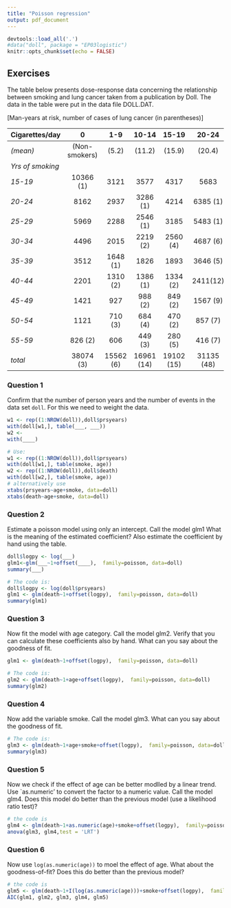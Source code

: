 ```yaml
---
title: "Poisson regression"
output: pdf_document
---
```


```r
devtools::load_all('.')
#data("doll", package = "EP03logistic")
knitr::opts_chunk$set(echo = FALSE)
```




## Exercises

The table below presents dose-response data concerning the relationship between smoking and lung cancer taken from a publication by Doll. The data in the table were put in the data file DOLL.DAT. 

[Man-years at risk, number of cases of lung cancer (in parentheses)]

| **Cigarettes/day** |     **0**       |     **1-9**   |  **10-14**   |   **15-19**  |  **20-24**   |   **25-34**  |  **35 +**   |    *total*   |
|--------------|:-------------:|:-----------:|:----------:|:----------:|:----------:|:----------:|:---------:|:------------:|
|   *(mean)*    | (Non-smokers) |    (5.2)    |   (11.2)   |   (15.9)   |   (20.4)   |   (27.4)   |   (40.8)  |              |
| *Yrs of smoking*     |               |             |            |            |            |            |           |              |
| *15-19*        |   10366 (1)   |     3121    |    3577    |    4317    |    5683    |    3042    |    670    |   30776 (1)  |
| *20-24*        |      8162     |     2937    |  3286 (1)  |    4214    |  6385 (1)  |  4050 (1)  |    1166   |   30200 (3)  |
| *25-29*        |      5969     |     2288    |  2546 (1)  |    3185    |  5483 (1)  |  4290 (4)  |    1482   |   25243 (6)  |
| *30-34*        |      4496     |     2015    |  2219 (2)  |  2560 (4)  |  4687 (6)  |  4268 (9)  |  1580 (4) |  21825 (25)  |
| *35-39*        |      3512     |   1648 (1)  |    1826    |    1893    |  3646 (5)  |  3529 (9)  |  1336 (6) |  17390 (21)  |
| *40-44*        |      2201     |   1310 (2)  |  1386 (1)  |  1334 (2)  |  2411(12)  |  2424(11)  |  924(10)  |  11990 (38)  |
| *45-49*        |      1421     |     927     |   988 (2)  |   849 (2)  |  1567 (9)  |  1409(10)  |  556 (7)  |   7717 (30)  |
| *50-54*        |      1121     |   710 (3)   |   684 (4)  |   470 (2)  |   857 (7)  |   663 (5)  |  255 (4)  |   4760 (25)  |
| *55-59*        |    826 (2)    |     606     |   449 (3)  |   280 (5)  |   416 (7)  |   284 (3)  |  104 (1)  |   2965 (21)  |
| *total*        |  38074    (3) | 15562   (6) | 16961 (14) | 19102 (15) | 31135 (48) | 23959 (52) | 8073 (32) | 152866 (170) |


### Question 1

Confirm that the number of person years and the number of events in the data set `doll`. For this we need to weight the data. 
```r
w1 <- rep((1:NROW(doll)),doll$prsyears)
with(doll[w1,], table(___, ___))
w2 <-
with(____)  

```

```r
# Use:
w1 <- rep((1:NROW(doll)),doll$prsyears)
with(doll[w1,], table(smoke, age))
w2 <- rep((1:NROW(doll)),doll$death)
with(doll[w2,], table(smoke, age))
# alternatively use
xtabs(prsyears~age+smoke, data=doll)
xtabs(death~age+smoke, data=doll)

```

### Question 2

Estimate a poisson model using only an intercept. Call the model glm1 What is the meaning of the estimated coefficient? Also estimate the coefficient by hand using the table.


```r
doll$logpy <- log(___)
glm1<-glm(___~1+offset(____),  family=poisson, data=doll)
summary(___)
```

```r
# The code is:
doll$logpy <- log(doll$prsyears)
glm1 <- glm(death~1+offset(logpy),  family=poisson, data=doll)
summary(glm1)
```

### Question 3

Now fit the model with age category. Call the model glm2. Verify that you can calculate these coefficients also by hand.
What can you say about the goodness of fit.

```r
glm1 <- glm(death~1+offset(logpy),  family=poisson, data=doll)
```

```r
# The code is:
glm2 <- glm(death~1+age+offset(logpy),  family=poisson, data=doll)
summary(glm2)
```

### Question 4

Now add the variable smoke. Call the model glm3. What can you say about the goodness of fit.



```r
# The code is:
glm3 <- glm(death~1+age+smoke+offset(logpy),  family=poisson, data=doll)
summary(glm3)
```

### Question 5
Now we check if the effect of age can be better modlled by a linear trend. Use `as.numeric' to convert the factor to a numeric value. Call the model glm4. Does this model do better than the previous model (use a likelihood ratio test)?

```r
# the code is
glm4 <- glm(death~1+as.numeric(age)+smoke+offset(logpy),  family=poisson, data=doll)
anova(glm3, glm4,test = 'LRT')
```


### Question 6
Now use  `log(as.numeric(age))` to moel the effect of age. What about the goodness-of-fit? Does this do better than the previous model?



```r
# the code is
glm5 <- glm(death~1+I(log(as.numeric(age)))+smoke+offset(logpy),  family=poisson, data=doll)
AIC(glm1, glm2, glm3, glm4, glm5)
```
